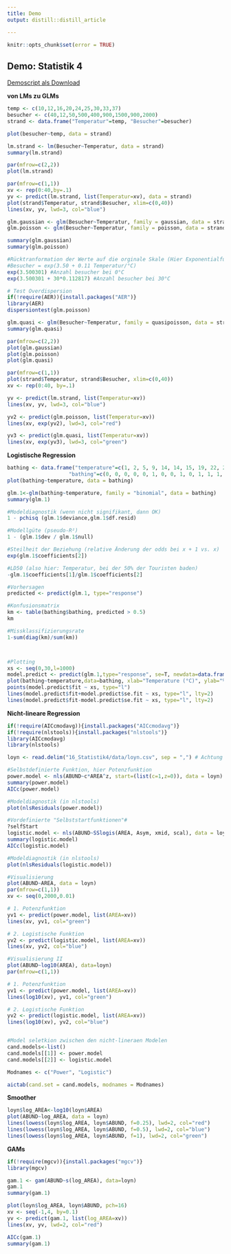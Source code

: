 ```yaml
---
title: Demo
output: distill::distill_article

---
```


```r
knitr::opts_chunk$set(error = TRUE)
```

## Demo: Statistik 4

[Demoscript als Download](16_Statistik4/RFiles/Statistik_4_Demo_v.06.R)


__von LMs zu GLMs__

```r
temp <- c(10,12,16,20,24,25,30,33,37)
besucher <- c(40,12,50,500,400,900,1500,900,2000)
strand <- data.frame("Temperatur"=temp, "Besucher"=besucher)

plot(besucher~temp, data = strand)

lm.strand <- lm(Besucher~Temperatur, data = strand)
summary(lm.strand)

par(mfrow=c(2,2))
plot(lm.strand)

par(mfrow=c(1,1))
xv <- rep(0:40,by=.1)
yv <- predict(lm.strand, list(Temperatur=xv), data = strand)
plot(strand$Temperatur, strand$Besucher, xlim=c(0,40))
lines(xv, yv, lwd=3, col="blue")

glm.gaussian <- glm(Besucher~Temperatur, family = gaussian, data = strand)
glm.poisson <- glm(Besucher~Temperatur, family = poisson, data = strand)

summary(glm.gaussian)
summary(glm.poisson)

#Rücktranformation der Werte auf die orginale Skale (Hier Exponentialfunktion da family=possion als Link-Funktion den natürlichen Logarithmus (log) verwendet)
#Besucher = exp(3.50 + 0.11 Temperatur/°C)
exp(3.500301) #Anzahl besucher bei 0°C
exp(3.500301 + 30*0.112817) #Anzahl besucher bei 30°C

# Test Overdispersion
if(!require(AER)){install.packages("AER")}
library(AER)
dispersiontest(glm.poisson)

glm.quasi <- glm(Besucher~Temperatur, family = quasipoisson, data = strand)
summary(glm.quasi)

par(mfrow=c(2,2))
plot(glm.gaussian)
plot(glm.poisson)
plot(glm.quasi)

par(mfrow=c(1,1))
plot(strand$Temperatur, strand$Besucher, xlim=c(0,40))
xv <- rep(0:40, by=.1)

yv <- predict(lm.strand, list(Temperatur=xv))
lines(xv, yv, lwd=3, col="blue")

yv2 <- predict(glm.poisson, list(Temperatur=xv))
lines(xv, exp(yv2), lwd=3, col="red")

yv3 <- predict(glm.quasi, list(Temperatur=xv))
lines(xv, exp(yv3), lwd=3, col="green")

```


 __Logistische Regression__

```r
bathing <- data.frame("temperature"=c(1, 2, 5, 9, 14, 14, 15, 19, 22, 24, 25, 26, 27, 28, 29),
                    "bathing"=c(0, 0, 0, 0, 0, 1, 0, 0, 1, 0, 1, 1, 1, 1, 1))
plot(bathing~temperature, data = bathing)

glm.1<-glm(bathing~temperature, family = "binomial", data = bathing)
summary(glm.1)

#Modeldiagnostik (wenn nicht signifikant, dann OK)
1 - pchisq (glm.1$deviance,glm.1$df.resid)

#Modellgüte (pseudo-R²)
1 - (glm.1$dev / glm.1$null)

#Steilheit der Beziehung (relative Änderung der odds bei x + 1 vs. x)
exp(glm.1$coefficients[2])

#LD50 (also hier: Temperatur, bei der 50% der Touristen baden)
-glm.1$coefficients[1]/glm.1$coefficients[2]

#Vorhersagen
predicted <- predict(glm.1, type="response")

#Konfusionsmatrix
km <- table(bathing$bathing, predicted > 0.5)
km

#Missklassifizierungsrate
1-sum(diag(km)/sum(km))



#Plotting
xs <- seq(0,30,l=1000)
model.predict <- predict(glm.1,type="response", se=T, newdata=data.frame(temperature=xs))
plot(bathing~temperature,data=bathing, xlab="Temperature (°C)", ylab="% Bathing", pch=16, col="red")
points(model.predict$fit ~ xs, type="l")
lines(model.predict$fit+model.predict$se.fit ~ xs, type="l", lty=2)
lines(model.predict$fit-model.predict$se.fit ~ xs, type="l", lty=2)
```

 __Nicht-lineare Regression __

```r
if(!require(AICcmodavg)){install.packages("AICcmodavg")}
if(!require(nlstools)){install.packages("nlstools")}
library(AICcmodavg)
library(nlstools)

loyn <- read.delim("16_Statistik4/data/loyn.csv", sep = ",") # Achtung Verzeichnis muss dort gesetzt sein wo Daten sind

#Selbstdefinierte Funktion, hier Potenzfunktion
power.model <- nls(ABUND~c*AREA^z, start=(list(c=1,z=0)), data = loyn)
summary(power.model)
AICc(power.model)

#Modeldiagnostik (in nlstools)
plot(nlsResiduals(power.model))

#Vordefinierte "Selbststartfunktionen"#
?selfStart
logistic.model <- nls(ABUND~SSlogis(AREA, Asym, xmid, scal), data = loyn)
summary(logistic.model)
AICc(logistic.model)

#Modeldiagnostik (in nlstools)
plot(nlsResiduals(logistic.model))

#Visualisierung
plot(ABUND~AREA, data = loyn)
par(mfrow=c(1,1))
xv <- seq(0,2000,0.01)

# 1. Potenzfunktion
yv1 <- predict(power.model, list(AREA=xv))
lines(xv, yv1, col="green")

# 2. Logistische Funktion
yv2 <- predict(logistic.model, list(AREA=xv))
lines(xv, yv2, col="blue")

#Visualisierung II
plot(ABUND~log10(AREA), data=loyn)
par(mfrow=c(1,1))

# 1. Potenzfunktion
yv1 <- predict(power.model, list(AREA=xv))
lines(log10(xv), yv1, col="green")

# 2. Logistische Funktion
yv2 <- predict(logistic.model, list(AREA=xv))
lines(log10(xv), yv2, col="blue")


#Model seletkion zwischen den nicht-lineraen Modelen
cand.models<-list()
cand.models[[1]] <- power.model
cand.models[[2]] <- logistic.model

Modnames <- c("Power", "Logistic")

aictab(cand.set = cand.models, modnames = Modnames)
```

 __Smoother__

```r
loyn$log_AREA<-log10(loyn$AREA)       
plot(ABUND~log_AREA, data = loyn)
lines(lowess(loyn$log_AREA, loyn$ABUND, f=0.25), lwd=2, col="red")
lines(lowess(loyn$log_AREA, loyn$ABUND, f=0.5), lwd=2, col="blue")
lines(lowess(loyn$log_AREA, loyn$ABUND, f=1), lwd=2, col="green")
```

 __GAMs__

```r
if(!require(mgcv)){install.packages("mgcv")}
library(mgcv)

gam.1 <- gam(ABUND~s(log_AREA), data=loyn)
gam.1
summary(gam.1)

plot(loyn$log_AREA, loyn$ABUND, pch=16)
xv <- seq(-1,4, by=0.1)
yv <- predict(gam.1, list(log_AREA=xv))
lines(xv, yv, lwd=2, col="red")

AICc(gam.1)
summary(gam.1)
```
